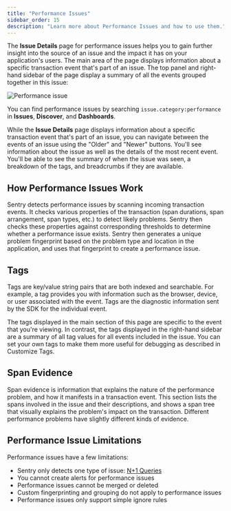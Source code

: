```yaml
---
title: "Performance Issues"
sidebar_order: 15
description: "Learn more about Performance Issues and how to use them."
---
```


<Include name="early-adopter-note.mdx" />

The **Issue Details** page for performance issues helps you to gain further insight into the source of an issue and the impact it has on your application's users. The main area of the page displays information about a specific transaction event that's part of an issue. The top panel and right-hand sidebar of the page display a summary of all the events grouped together in this issue:

![Performance issue](performance-issue-details.png)

<Note>

You can find performance issues by searching `issue.category:performance` in **Issues**, **Discover**, and **Dashboards**.

</Note>

While the **Issue Details** page displays information about a specific transaction event that's part of an issue, you can navigate between the events of an issue using the "Older" and "Newer" buttons. You'll see information about the issue as well as the details of the most recent event. You'll be able to see the summary of when the issue was seen, a breakdown of the tags, and breadcrumbs if they are available.

## How Performance Issues Work

Sentry detects performance issues by scanning incoming transaction events. It checks various properties of the transaction (span durations, span arrangement, span types, etc.) to detect likely problems. Sentry then checks these properties against corresponding thresholds to determine whether a performance issue exists. Sentry then generates a unique problem fingerprint based on the problem type and location in the application, and uses that fingerprint to create a performance issue.

## Tags

Tags are key/value string pairs that are both indexed and searchable. For example, a tag provides you with information such as the browser, device, or user associated with the event. Tags are the diagnostic information sent by the SDK for the individual event.

The tags displayed in the main section of this page are specific to the event that you're viewing. In contrast, the tags displayed in the right-hand sidebar are a summary of all tag values for all events included in the issue. You can set your own tags to make them more useful for debugging as described in Customize Tags.

## Span Evidence

Span evidence is information that explains the nature of the performance problem, and how it manifests in a transaction event. This section lists the spans involved in the issue and their descriptions, and shows a span tree that visually explains the problem's impact on the transaction. Different performance problems have slightly different kinds of evidence.

## Performance Issue Limitations

Performance issues have a few limitations:

- Sentry only detects one type of issue: [N+1 Queries](n-one-queries)
- You cannot create alerts for performance issues
- Performance issues cannot be merged or deleted
- Custom fingerprinting and grouping do not apply to performance issues
- Performance issues only support simple ignore rules
